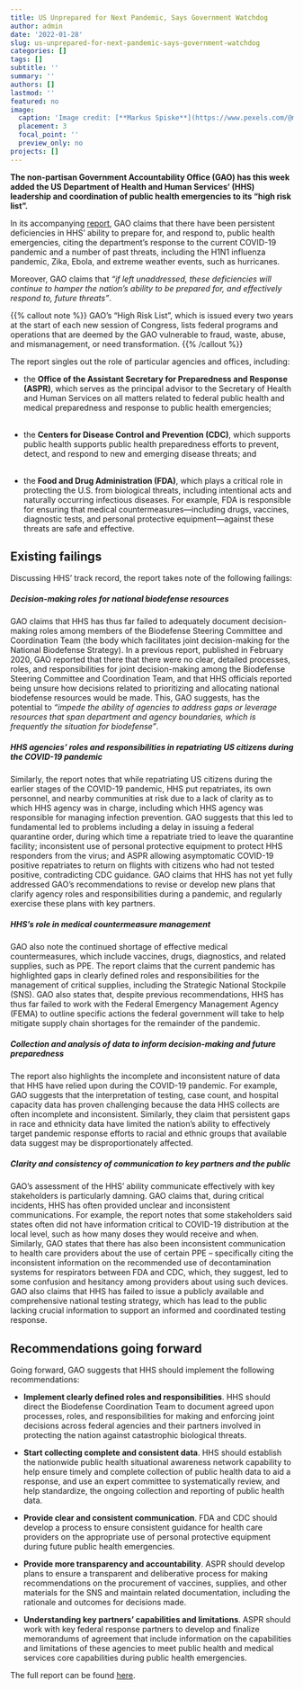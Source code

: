 ```yaml
---
title: US Unprepared for Next Pandemic, Says Government Watchdog
author: admin
date: '2022-01-28'
slug: us-unprepared-for-next-pandemic-says-government-watchdog
categories: []
tags: []
subtitle: ''
summary: ''
authors: []
lastmod: ''
featured: no
image:
  caption: 'Image credit: [**Markus Spiske**](https://www.pexels.com/@markusspiske)'
  placement: 3
  focal_point: ''
  preview_only: no
projects: []
---
```


**The non-partisan Government Accountability Office (GAO) has this week added the US Department of Health and Human Services’ (HHS) leadership and coordination of public health emergencies to its “high risk list”.**

In its accompanying [report](https://www.gao.gov/assets/gao-22-105291.pdf), GAO claims that there have been persistent deficiencies in HHS’ ability to prepare for, and respond to, public health emergencies, citing the department's response to the current COVID-19 pandemic and a number of past threats, including the H1N1 influenza pandemic, Zika, Ebola, and extreme weather events, such as hurricanes.

Moreover, GAO claims that *"if left unaddressed, these deficiencies will continue to hamper the nation’s ability to be prepared for, and effectively respond to, future threats"*.

{{% callout note %}}
GAO’s “High Risk List”, which is issued every two years at the start of each new session of Congress, lists federal programs and operations that are deemed by the GAO vulnerable to fraud, waste, abuse, and mismanagement, or need transformation.
{{% /callout %}}


The report singles out the role of particular agencies and offices, including: 

* the **Office of the Assistant Secretary for Preparedness and Response (ASPR)**, which serves as the principal advisor to the Secretary of Health and Human Services on all matters related to federal public health and medical preparedness and response to public health emergencies; <br><br>

* the **Centers for Disease Control and Prevention (CDC)**, which supports public health supports public health preparedness efforts to prevent, detect, and respond to new and emerging disease threats; and <br><br>

* the **Food and Drug Administration (FDA)**, which plays a critical role in protecting the U.S. from biological threats, including intentional acts and naturally occurring infectious diseases. For example, FDA is responsible for ensuring that medical countermeasures—including drugs, vaccines, diagnostic tests, and personal protective equipment—against these threats are safe and effective.

## **Existing failings**


Discussing HHS’ track record, the report takes note of the following failings:

##### *Decision-making roles for national biodefense resources*

GAO claims that HHS has thus far failed to adequately document decision-making roles among members of the Biodefense Steering Committee and Coordination Team (the body which facilitates joint decision-making for the National Biodefense Strategy). In a previous report, published in February 2020, GAO reported that there that there were no clear, detailed processes, roles, and responsibilities for joint decision-making among the Biodefense Steering Committee and Coordination Team, and that HHS officials reported being unsure how decisions related to prioritizing and allocating national biodefense resources would be made. This, GAO suggests, has the potential to *“impede the ability of agencies to address gaps or leverage resources that span department and agency boundaries, which is frequently the situation for biodefense”*.

##### *HHS agencies’ roles and responsibilities in repatriating US citizens during the COVID-19 pandemic*

Similarly, the report notes that while repatriating US citizens during the earlier stages of the COVID-19 pandemic, HHS put repatriates, its own personnel, and nearby communities at risk due to a lack of clarity as to which HHS agency was in charge, including which HHS agency was responsible for managing infection prevention. GAO suggests that this led to fundamental led to problems including a delay in issuing a federal quarantine order, during which time a repatriate tried to leave the quarantine facility; inconsistent use of personal protective equipment to protect HHS responders from the virus; and ASPR allowing asymptomatic COVID-19 positive repatriates to return on flights with citizens who had not tested positive, contradicting CDC guidance. GAO claims that HHS has not yet fully addressed GAO’s recommendations to revise or develop new plans that clarify agency roles and responsibilities during a pandemic, and regularly exercise these plans with key partners.

##### *HHS’s role in medical countermeasure management*

GAO also note the continued shortage of effective medical countermeasures, which include vaccines, drugs, diagnostics, and related supplies, such as PPE. The report claims that the current pandemic has highlighted gaps in clearly defined roles and responsibilities for the management of critical supplies, including the Strategic National Stockpile (SNS). GAO also states that, despite previous recommendations, HHS has thus far failed to work with the Federal Emergency Management Agency (FEMA) to outline specific actions the federal government will take to help mitigate supply chain shortages for the remainder of the pandemic. 

##### *Collection and analysis of data to inform decision-making and future preparedness*

The report also highlights the incomplete and inconsistent nature of data that HHS have relied upon during the COVID-19 pandemic. For example, GAO suggests that the interpretation of testing, case count, and hospital capacity data has proven challenging because the data HHS collects are often incomplete and inconsistent. Similarly, they claim that persistent gaps in race and ethnicity data have limited the nation’s ability to effectively target pandemic response efforts to racial and ethnic groups that available data suggest may be disproportionately affected.

##### *Clarity and consistency of communication to key partners and the public*

GAO’s assessment of the HHS’ ability communicate effectively with key stakeholders is particularly damning. GAO claims that, during critical incidents, HHS has often provided unclear and inconsistent communications. For example, the report notes that some stakeholders said states often did not have information critical to COVID-19 distribution at the local level, such as how many doses they would receive and when. Similarly, GAO states that there has also been inconsistent communication to health care providers about the use of certain PPE – specifically citing the inconsistent information on the recommended use of decontamination systems for respirators between FDA and CDC, which, they suggest, led to some confusion and hesitancy among providers about using such devices. GAO also claims that HHS has failed to issue a publicly available and comprehensive national testing strategy, which has lead to the public lacking crucial information to support an informed and coordinated testing response.

## **Recommendations going forward**

Going forward, GAO suggests that HHS should implement the following recommendations: 

* **Implement clearly defined roles and responsibilities**. HHS should direct the Biodefense Coordination Team to document agreed upon processes, roles, and responsibilities for making and enforcing joint decisions across federal agencies and their partners involved in protecting the nation against catastrophic biological threats.

* **Start collecting complete and consistent data**. HHS should establish the nationwide public health situational awareness network capability to help ensure timely and complete collection of public health data to aid a response, and use an expert committee to systematically review, and help standardize, the ongoing collection and reporting of public health data.

* **Provide clear and consistent communication**. FDA and CDC should develop a process to ensure consistent guidance for health care providers on the appropriate use of personal protective equipment during future public health emergencies. 

* **Provide more transparency and accountability**. ASPR should develop plans to ensure a transparent and deliberative process for making recommendations on the procurement of vaccines, supplies, and other materials for the SNS and maintain related documentation, including the rationale and outcomes for decisions made. 

* **Understanding key partners’ capabilities and limitations**. ASPR should work with key federal response partners to develop and finalize memorandums of agreement that include information on the capabilities and limitations of these agencies to meet public health and medical services core capabilities during public health emergencies.

The full report can be found [here](https://www.gao.gov/assets/gao-22-105291.pdf).

